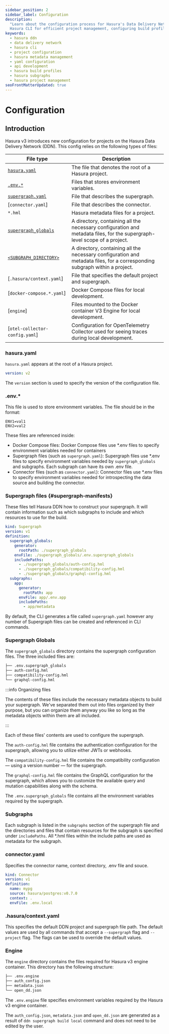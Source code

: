 ```yaml
---
sidebar_position: 2
sidebar_label: Configuration
description:
  "Learn about the configuration process for Hasura's Data Delivery Network. Discover detailed instructions on utilizing
  Hasura CLI for efficient project management, configuring build profiles and subgraphs."
keywords:
  - hasura ddn
  - data delivery network
  - hasura cli
  - project configuration
  - hasura metadata management
  - yaml configuration
  - api development
  - hasura build profiles
  - hasura subgraphs
  - hasura project management
seoFrontMatterUpdated: true
---
```


# Configuration

## Introduction

Hasura v3 introduces new configuration for projects on the Hasura Data Delivery Network (DDN). This config relies on
the following types of files:

| File type                                    | Description                                                                                                                |
| -------------------------------------------- | -------------------------------------------------------------------------------------------------------------------------- |
| [`hasura.yaml`](#hasurayaml)                 | The file that denotes the root of a Hasura project.                                                                        |
| [`.env.*`](#envyaml)                         | Files that stores environment variables.                                                                                   |
| [`supergraph.yaml`](#supergraph-manifests)   | File that describes the supergraph.                                                                                        |
| [`connector.yaml`]                           | File that describes the connector.                                                                                         |
| `*.hml`                                      | Hasura metadata files for a project.                                                                                       |
| [`supergraph_globals`](#supergraph)          | A directory, containing all the necessary configuration and metadata files, for the supergraph-level scope of a project.   |
| [`<SUBGRAPH_DIRECTORY>`](#subgraphs)         | A directory, containing all the necessary configuration and metadata files, for a corresponding subgraph within a project. |
| [`.hasura/context.yaml`]                     | File that specifies the default project and supergraph.                                                                    |
| [`docker-compose.*.yaml`]                    | Docker Compose files for local development.                                                                                |
| [`engine`]                                   | Files mounted to the Docker container V3 Engine for local development.                                                     |
| [`otel-collector-config.yaml`]               | Configuration for OpenTelemetry Collector used for seeing traces during local development.                                 |

### hasura.yaml

`hasura.yaml` appears at the root of a Hasura project.

```yaml
version: v2
```

The `version` section is used to specify the version of the configuration file.

### .env.*

This file is used to store environment variables. The file should be in the format:

```.env
ENV1=val1
ENV2=val2
```

These files are referenced inside:
- Docker Compose files: Docker Compose files use *.env files to specify environment variables needed for containers
- Supergraph files (such as `supergraph.yaml`): Supergraph files use *.env files to specify environment variables needed by `supergraph_globals` and subgraphs. Each subgraph can have its own .env file.
- Connector files (such as `connector.yaml`): Connector files use *.env files to specify environment variables needed for introspecting the data source and building the connector.

### Supergraph files {#supergraph-manifests}

These files tell Hasura DDN how to construct your supergraph. It will contain information such as which
subgraphs to include and which resources to use for the build.

```yaml
kind: Supergraph
version: v1
definition:
  supergraph_globals:
    generator:
      rootPath: ./supergraph_globals
    envFile: ./supergraph_globals/.env.supergraph_globals
    includePaths:
      - ./supergraph_globals/auth-config.hml
      - ./supergraph_globals/compatibility-config.hml
      - ./supergraph_globals/graphql-config.hml
  subgraphs:
    app:
      generator:
        rootPath: app
      envFile: app/.env.app
      includePaths:
        - app/metadata
```

By default, the CLI generates a file called `supergraph.yaml` however any number of Supergraph files can be created
and referenced in CLI commands.

### Supergraph Globals

The `supergraph_globals` directory contains the supergraph configuration files. The three included files are:

```bash
├── .env.supergraph_globals
├── auth-config.hml
├── compatibility-config.hml
└── graphql-config.hml
```

:::info Organizing files

The contents of these files include the necessary metadata objects to build your supergraph. We've separated them out
into files organized by their purpose, but you can organize them anyway you like so long as the metadata objects within
them are all included.

:::

Each of these files' contents are used to configure the supergraph.

The `auth-config.hml` file contains the authentication configuration for the supergraph, allowing you to utilize either
JWTs or webhooks.

The `compatibility-config.hml` file contains the compatibility configuration — using a version number — for the
supergraph.

The `graphql-config.hml` file contains the GraphQL configuration for the supergraph, which allows you to customize the
available query and mutation capabilities along with the schema.

The `.env.supergraph_globals` file contains all the environment variables required by the supergraph.

### Subgraphs

Each subgraph is listed in the `subgraphs` section of the supergraph file and the directories and files that contain resources
for the subgraph is specified under `includePaths`. All *.hml files within the include paths are used as metadata for the subgraph.

[devcontainer]: https://docs.github.com/en/codespaces/setting-up-your-project-for-codespaces/adding-a-dev-container-configuration/introduction-to-dev-containers#devcontainerjson

### connector.yaml

Specifies the connector name, context directory, .env file and souce.

```yaml
kind: Connector
version: v1
definition:
  name: mypg
  source: hasura/postgres:v0.7.0
  context: .
  envFile: .env.local
```

### .hasura/context.yaml

This specifies the default DDN project and supergraph file path. The default values are used by all commands that accept a `--supergraph` flag and `--project` flag.
The flags can be used to override the default values.

### Engine

The `engine` directory contains the files required for Hasura v3 engine container. This directory has the following structure:

```bash
├── .env.engine
├── auth_config.json
├── metadata.json
└── open_dd.json
```

The `.env.engine` file specifies environment variables required by the Hasura v3 engine container.

The `auth_config.json`, `metadata.json` and `open_dd.json` are generated as a result of `ddn supergraph build local` command and does
not need to be edited by the user.
